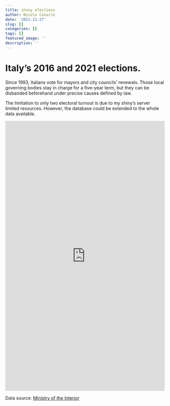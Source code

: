 ```yaml
---
title: shiny elections 
author: Nicola Casarin
date: '2021-11-27'
slug: []
categories: []
tags: []
featured_image: ''
description: ''
---
```

# Italy's 2016 and 2021 elections.

Since 1993, Italians vote for mayors and city councils' renewals. Those local governing bodies stay in charge for a five-year term, but they can be disbanded beforehand under precise causes defined by law.

The limitation to only two electoral turnout is due to my shiny's server limited resources. However, the database could be extended to the whole data available.

<iframe id="Election" src="https://ncasa.it/shiny/comunali/" style="border: none; width: 100%; height: 850px" frameborder="0"></iframe>

Data source: [Ministry of the Interior](https://elezioni.interno.gov.it/opendata)